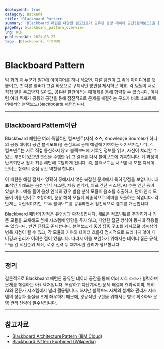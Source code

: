 ```yaml
---
deployment: true
category: Backend
title: 'Blackboard Pattern'
summary: 'Blackboard 패턴은 다양한 컴포넌트가 공유된 중앙 데이터 공간(블랙보드)을 통해 협력하여 문제를 해결하는 구조를 가진 패턴으로 음성인식이나 AI 진단 시스템에서 사용됩니다.'
pageKey: blackboard_pattern_overview
lng: KOR
publishedAt: 2025-08-27
tags: [Blackboard, 아키텍처]
---
```


# Blackboard Pattern

팀 회의 중 누군가 칠판에 아이디어를 하나 적으면, 다른 팀원이 그 위에 아이디어를 덧붙이고, 또 다른 멤버가 그걸 바탕으로 구체적인 방안을 제시하곤 하죠. 각 팀원이 서로 직접 말을 주고받지 않아도, 공유된 칠판이라는 매개체를 통해 협력할 수 있습니다. 이처럼 여러 주체가 공통의 공간을 통해 점진적으로 문제를 해결하는 구조가 바로 소프트웨어에서의 블랙보드(Blackboard) 패턴입니다.

---

## Blackboard Pattern이란

Blackboard 패턴은 여러 독립적인 컴포넌트(지식 소스, Knowledge Source)가 하나의 공통 데이터 공간(블랙보드)을 중심으로 문제 해결에 기여하는 아키텍처입니다. 각 컴포넌트는 서로 직접 통신하지 않고 블랙보드에 기록된 정보를 읽고, 자신이 처리할 수 있는 부분이 있으면 연산을 수행한 뒤 그 결과를 다시 블랙보드에 기록합니다. 이 과정이 반복되면서 점차 최종 해답에 도달하게 됩니다. 즉, 블랙보드는 시스템 내 모든 지식이 모이는 협력의 중심 공간 역할을 합니다.

이 패턴은 해결 절차가 명확히 정해지지 않은 복잡한 문제에서 특히 강점을 보입니다. 대표적인 사례로는 음성 인식 시스템, 자동 번역기, 의료 진단 시스템, AI 추론 엔진 등이 있습니다. 예를 들어 음성 인식의 경우 발음 분석 모듈이 음소를 추출하고, 단어 인식 모듈이 이를 단어로 조합하며, 문장 해석 모듈이 최종적으로 의미를 도출하는 식입니다. 각 단계는 독립적이지만, 모두 블랙보드를 공유하면서 점진적으로 결과를 개선합니다.

Blackboard 패턴의 장점은 유연성과 확장성입니다. 새로운 컴포넌트를 추가하거나 기존 모듈을 교체해도 전체 시스템에 영향을 주지 않고, 다양한 접근 방식이 동시에 적용될 수 있습니다. 반면 단점도 존재합니다. 블랙보드가 중앙 집중 구조를 가지므로 성능상의 병목 지점이 될 수 있고, 각 모듈의 기여와 데이터 흐름이 명시적으로 드러나지 않아 디버깅과 관리가 어려운 점이 있습니다. 따라서 이를 보완하기 위해서는 데이터 접근 규칙, 모듈 간 우선순위 제어, 로깅 전략 등 체계적인 관리가 필요합니다.

---

## 정리

결론적으로 Blackboard 패턴은 공유된 데이터 공간을 통해 여러 지식 소스가 협력하며 문제를 해결하는 아키텍처입니다. 복잡하고 다단계적인 문제 해결에 효과적이며, 특히 AI와 전문가 시스템에서 널리 활용됩니다. 하지만 블랙보드 자체의 설계와 관리가 시스템의 성능과 품질을 크게 좌우하기 때문에, 성공적인 구현을 위해서는 병목 최소화와 운영 관리 전략이 필수적입니다.

---

## 참고자료

* [Blackboard Architecture Pattern (IBM Cloud)](https://www.ibm.com/docs/en/rhapsody/9.0.1?topic=patterns-blackboard-architecture-pattern)
* [Blackboard Pattern Explained (Wikipedia)](https://en.wikipedia.org/wiki/Blackboard_system)

